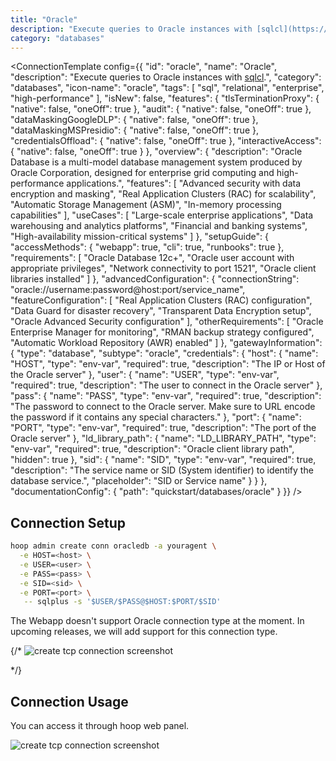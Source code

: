 ```yaml
---
title: "Oracle"
description: "Execute queries to Oracle instances with [sqlcl](https://www.oracle.com/database/sqldeveloper/technologies/sqlcl/)."
category: "databases"
---
```



<ConnectionTemplate config={{
  "id": "oracle",
  "name": "Oracle",
  "description": "Execute queries to Oracle instances with [sqlcl](https://www.oracle.com/database/sqldeveloper/technologies/sqlcl/).",
  "category": "databases",
  "icon-name": "oracle",
  "tags": [
    "sql",
    "relational",
    "enterprise",
    "high-performance"
  ],
  "isNew": false,
  "features": {
    "tlsTerminationProxy": {
      "native": false,
      "oneOff": true
    },
    "audit": {
      "native": false,
      "oneOff": true
    },
    "dataMaskingGoogleDLP": {
      "native": false,
      "oneOff": true
    },
    "dataMaskingMSPresidio": {
      "native": false,
      "oneOff": true
    },
    "credentialsOffload": {
      "native": false,
      "oneOff": true
    },
    "interactiveAccess": {
      "native": false,
      "oneOff": true
    }
  },
  "overview": {
    "description": "Oracle Database is a multi-model database management system produced by Oracle Corporation, designed for enterprise grid computing and high-performance applications.",
    "features": [
      "Advanced security with data encryption and masking",
      "Real Application Clusters (RAC) for scalability",
      "Automatic Storage Management (ASM)",
      "In-memory processing capabilities"
    ],
    "useCases": [
      "Large-scale enterprise applications",
      "Data warehousing and analytics platforms",
      "Financial and banking systems",
      "High-availability mission-critical systems"
    ]
  },
  "setupGuide": {
    "accessMethods": {
      "webapp": true,
      "cli": true,
      "runbooks": true
    },
    "requirements": [
      "Oracle Database 12c+",
      "Oracle user account with appropriate privileges",
      "Network connectivity to port 1521",
      "Oracle client libraries installed"
    ]
  },
  "advancedConfiguration": {
    "connectionString": "oracle://username:password@host:port/service_name",
    "featureConfiguration": [
      "Real Application Clusters (RAC) configuration",
      "Data Guard for disaster recovery",
      "Transparent Data Encryption setup",
      "Oracle Advanced Security configuration"
    ],
    "otherRequirements": [
      "Oracle Enterprise Manager for monitoring",
      "RMAN backup strategy configured",
      "Automatic Workload Repository (AWR) enabled"
    ]
  },
  "gatewayInformation": {
    "type": "database",
    "subtype": "oracle",
    "credentials": {
      "host": {
        "name": "HOST",
        "type": "env-var",
        "required": true,
        "description": "The IP or Host of the Oracle server"
      },
      "user": {
        "name": "USER",
        "type": "env-var",
        "required": true,
        "description": "The user to connect in the Oracle server"
      },
      "pass": {
        "name": "PASS",
        "type": "env-var",
        "required": true,
        "description": "The password to connect to the Oracle server. Make sure to URL encode the password if it contains any special characters."
      },
      "port": {
        "name": "PORT",
        "type": "env-var",
        "required": true,
        "description": "The port of the Oracle server"
      },
      "ld_library_path": {
        "name": "LD_LIBRARY_PATH",
        "type": "env-var",
        "required": true,
        "description": "Oracle client library path",
        "hidden": true
      },
      "sid": {
        "name": "SID",
        "type": "env-var",
        "required": true,
        "description": "The service name or SID (System identifier) to identify the database service.",
        "placeholder": "SID or Service name"
      }
    }
  },
  "documentationConfig": {
    "path": "quickstart/databases/oracle"
  }
}} />
## Connection Setup

```sh
hoop admin create conn oracledb -a youragent \
  -e HOST=<host> \
  -e USER=<user> \
  -e PASS=<pass> \
  -e SID=<sid> \
  -e PORT=<port> \
   -- sqlplus -s '$USER/$PASS@$HOST:$PORT/$SID'
```

<Warning>
    The Webapp doesn't support Oracle connection type at the moment.
    In upcoming releases, we will add support for this connection type.
</Warning>

{/* <Frame>
    <img src="/images/quickstarts/create-database-connection-screenshot.png" alt="create tcp connection screenshot" />
</Frame> */}

## Connection Usage

You can access it through hoop web panel.

<Frame>
    <img src="/images/quickstarts/client-pg.png" alt="create tcp connection screenshot" />
</Frame>
















